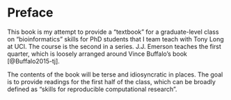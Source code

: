 # Preface

This book is my attempt to provide a "textbook" for a graduate-level class on "bioinformatics" skills for PhD
students that I team teach with Tony Long at UCI.  The course is the second in a series.  J.J. Emerson teaches
the first quarter, which is loosely arranged around Vince Buffalo's book [@Buffalo2015-tj].

The contents of the book will be terse and idiosyncratic in places.  The goal is to provide readings for 
the first half of the class, which can be broadly defined as "skills for reproducible computational research".

